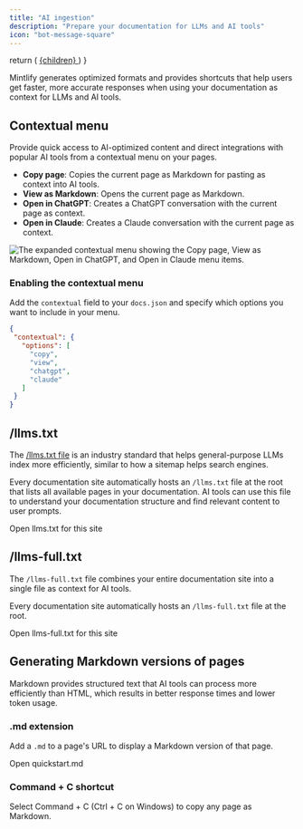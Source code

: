```yaml
---
title: "AI ingestion"
description: "Prepare your documentation for LLMs and AI tools"
icon: "bot-message-square"
---
```


  return (
    <a href={href} className="text-sm font-medium text-white dark:!text-zinc-950 bg-zinc-900 hover:bg-zinc-700 dark:bg-zinc-100 hover:dark:bg-zinc-300 rounded-full px-3.5 py-1.5 not-prose">
      {children}
    </a>
  )
}

Mintlify generates optimized formats and provides shortcuts that help users get faster, more accurate responses when using your documentation as context for LLMs and AI tools.

## Contextual menu

Provide quick access to AI-optimized content and direct integrations with popular AI tools from a contextual menu on your pages.

* **Copy page**: Copies the current page as Markdown for pasting as context into AI tools.
* **View as Markdown**: Opens the current page as Markdown.
* **Open in ChatGPT**: Creates a ChatGPT conversation with the current page as context.
* **Open in Claude**: Creates a Claude conversation with the current page as context.

<Frame>
    <img 
    src="/images/contextual-menu/contextual-menu.png" 
    alt="The expanded contextual menu showing the Copy page, View as Markdown, Open in ChatGPT, and Open in Claude menu items." 
  />
</Frame>

### Enabling the contextual menu

Add the `contextual` field to your `docs.json` and specify which options you want to include in your menu.

```json
{
 "contextual": {
   "options": [
     "copy",
     "view",
     "chatgpt",
     "claude"
   ]
 }
}
```

## /llms.txt

The [/llms.txt file](https://llmstxt.org) is an industry standard that helps general-purpose LLMs index more efficiently, similar to how a sitemap helps search engines.

Every documentation site automatically hosts an `/llms.txt` file at the root that lists all available pages in your documentation. AI tools can use this file to understand your documentation structure and find relevant content to user prompts.

<PreviewButton href="https://mintlify.com/docs/llms.txt">Open llms.txt for this site</PreviewButton>

## /llms-full.txt

The `/llms-full.txt` file combines your entire documentation site into a single file as context for AI tools.

Every documentation site automatically hosts an `/llms-full.txt` file at the root.

<PreviewButton href="https://mintlify.com/docs/llms-full.txt">Open llms-full.txt for this site</PreviewButton>

## Generating Markdown versions of pages

Markdown provides structured text that AI tools can process more efficiently than HTML, which results in better response times and lower token usage.

### .md extension

Add a `.md` to a page's URL to display a Markdown version of that page. 

<PreviewButton href="https://mintlify.com/docs/quickstart.md">Open quickstart.md</PreviewButton>

### Command \+ C shortcut

Select Command \+ C (Ctrl \+ C on Windows) to copy any page as Markdown.
